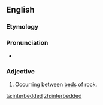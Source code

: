 ==English==

===Etymology===

{{prefix|inter|bedded}}
===Pronunciation===
* {{a|US}} {{IPA|ɪntɚˈbɛdəd}}

===Adjective===
{{en-adj|-}}

# {{context|geology}}  Occurring between [[bed]]s of rock.

[[ta:interbedded]]
[[zh:interbedded]]